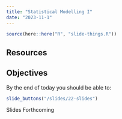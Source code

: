 ```yaml
---
title: "Statistical Modelling I"
date: "2023-11-1"
---
```


```r
source(here::here("R", "slide-things.R"))
```



## Resources


## Objectives

By the end of today you should be able to:


```r
slide_buttons("/slides/22-slides")
```

Slides Forthcoming

